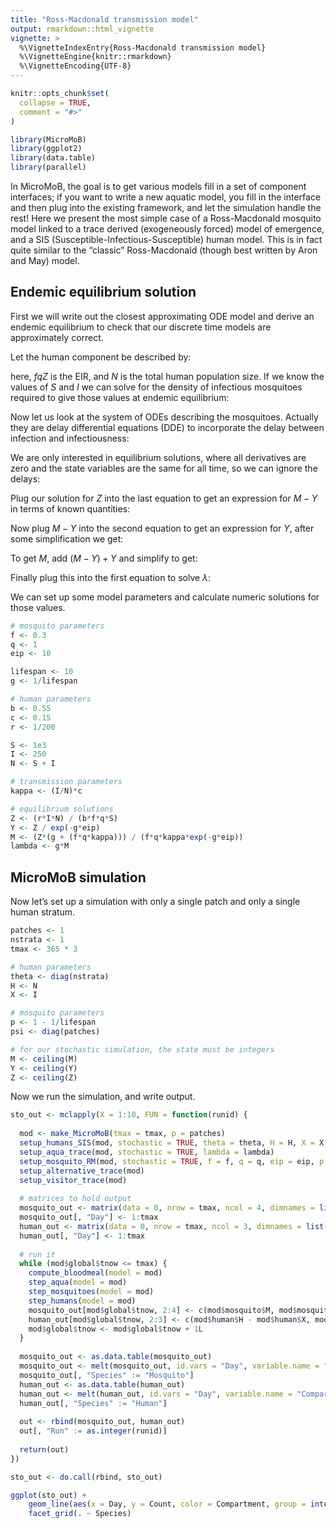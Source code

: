 ```yaml
---
title: "Ross-Macdonald transmission model"
output: rmarkdown::html_vignette
vignette: >
  %\VignetteIndexEntry{Ross-Macdonald transmission model}
  %\VignetteEngine{knitr::rmarkdown}
  %\VignetteEncoding{UTF-8}
---
```


```r
knitr::opts_chunk$set(
  collapse = TRUE,
  comment = "#>"
)
```

```r
library(MicroMoB)
library(ggplot2)
library(data.table)
library(parallel)
```

In MicroMoB, the goal is to get various models fill in a set of component interfaces;
if you want to write a new aquatic model, you fill in the interface and then plug
into the existing framework, and let the simulation handle the rest! Here we
present the most simple case of a Ross-Macdonald mosquito model linked to a
trace derived (exogeneously forced) model of emergence, and a SIS (Susceptible-Infectious-Susceptible)
human model. This is in fact quite similar to the "classic" Ross-Macdonald
(though best written by Aron and May) model.

## Endemic equilibrium solution

First we will write out the closest approximating ODE model and derive an endemic
equilibrium to check that our discrete time models are approximately correct.

Let the human component be described by:

\begin{equation}
\dot{S} = -b fqZ (1/N) S + rI \\
\dot{I} = b fqZ (1/N) S - rI
\end{equation}

here, $fqZ$ is the EIR, and $N$ is the total human population size. If we know
the values of $S$ and $I$ we can solve for the density of infectious mosquitoes
required to give those values at endemic equilibrium:

\begin{equation}
  Z = \frac{rIN}{bfqS}
\end{equation}

Now let us look at the system of ODEs describing the mosquitoes. Actually they are
delay differential equations (DDE) to incorporate the delay between infection and
infectiousness:

\begin{equation}
  \dot{M} = \lambda - gM \\
  \dot{Y} = fq\kappa (M-Y) - gY \\
  \dot{Z} = fq\kappa_{t-EIP} (M_{t-EIP} - Y_{t-EIP}) e^{-gEIP} - gZ
\end{equation}

We are only interested in equilibrium solutions, where all derivatives are zero
and the state variables are the same for all time, so we can ignore the delays:

\begin{equation}
  0 = \lambda - gM \\
  0 = fq\kappa (M-Y) - gY \\
  0 = fq\kappa (M - Y) e^{-gEIP} - gZ
\end{equation}

Plug our solution for $Z$ into the last equation to get an expression for $M-Y$ in
terms of known quantities:

\begin{equation}
M-Y = \frac{gZ}{fq\kappa e^{-gEIP}}
\end{equation}

Now plug $M-Y$ into the second equation to get an expression for $Y$, after some
simplification we get:

\begin{equation}
  Y = \frac{Z}{e^{-gEIP}}
\end{equation}

To get $M$, add $(M-Y) + Y$ and simplify to get:

\begin{equation}
M = \frac{Z(g + fq\kappa)}{fq\kappa e^{-gEIP}}
\end{equation}

Finally plug this into the first equation to solve $\lambda$:

\begin{equation}
  \lambda = g \left( \frac{Z(g + fq\kappa)}{fq\kappa e^{-gEIP}} \right)
\end{equation}

We can set up some model parameters and calculate numeric solutions for those values.

```R
# mosquito parameters
f <- 0.3
q <- 1
eip <- 10

lifespan <- 10
g <- 1/lifespan

# human parameters
b <- 0.55
c <- 0.15
r <- 1/200

S <- 1e3
I <- 250
N <- S + I

# transmission parameters
kappa <- (I/N)*c

# equilibrium solutions
Z <- (r*I*N) / (b*f*q*S)
Y <- Z / exp(-g*eip)
M <- (Z*(g + (f*q*kappa))) / (f*q*kappa*exp(-g*eip))
lambda <- g*M
```

## MicroMoB simulation

Now let's set up a simulation with only a single patch and only a single human stratum.

```R
patches <- 1
nstrata <- 1
tmax <- 365 * 3

# human parameters
theta <- diag(nstrata)
H <- N
X <- I

# mosquito parameters
p <- 1 - 1/lifespan
psi <- diag(patches)

# for our stochastic simulation, the state must be integers
M <- ceiling(M)
Y <- ceiling(Y)
Z <- ceiling(Z)
```

Now we run the simulation, and write output.

```R
sto_out <- mclapply(X = 1:10, FUN = function(runid) {
  
  mod <- make_MicroMoB(tmax = tmax, p = patches)
  setup_humans_SIS(mod, stochastic = TRUE, theta = theta, H = H, X = X, b = b, c = c, r = r)
  setup_aqua_trace(mod, stochastic = TRUE, lambda = lambda)
  setup_mosquito_RM(mod, stochastic = TRUE, f = f, q = q, eip = eip, p = p, psi = psi, M = M, Y = Y, Z = Z)
  setup_alternative_trace(mod)
  setup_visitor_trace(mod)
  
  # matrices to hold output
  mosquito_out <- matrix(data = 0, nrow = tmax, ncol = 4, dimnames = list(NULL, c("Day", "M", "Y", "Z")))
  mosquito_out[, "Day"] <- 1:tmax
  human_out <- matrix(data = 0, nrow = tmax, ncol = 3, dimnames = list(NULL, c("Day", "S", "I")))
  human_out[, "Day"] <- 1:tmax
  
  # run it
  while (mod$global$tnow <= tmax) {
    compute_bloodmeal(model = mod)
    step_aqua(model = mod)
    step_mosquitoes(model = mod)
    step_humans(model = mod)
    mosquito_out[mod$global$tnow, 2:4] <- c(mod$mosquito$M, mod$mosquito$Y, mod$mosquito$Z)
    human_out[mod$global$tnow, 2:3] <- c(mod$human$H - mod$human$X, mod$human$X)
    mod$global$tnow <- mod$global$tnow + 1L
  }
  
  mosquito_out <- as.data.table(mosquito_out)
  mosquito_out <- melt(mosquito_out, id.vars = "Day", variable.name = "Compartment", value.name = "Count")
  mosquito_out[, "Species" := "Mosquito"]
  human_out <- as.data.table(human_out)
  human_out <- melt(human_out, id.vars = "Day", variable.name = "Compartment", value.name = "Count")
  human_out[, "Species" := "Human"]
  
  out <- rbind(mosquito_out, human_out)
  out[, "Run" := as.integer(runid)]
  
  return(out)
})

sto_out <- do.call(rbind, sto_out)

ggplot(sto_out) +
    geom_line(aes(x = Day, y = Count, color = Compartment, group = interaction(Run, Compartment)), alpha = 0.35) +
    facet_grid(. ~ Species)
```

